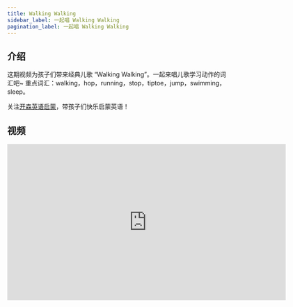 ```yaml
---
title: Walking Walking
sidebar_label: 一起唱 Walking Walking
pagination_label: 一起唱 Walking Walking
---
```


## 介绍

这期视频为孩子们带来经典儿歌 “Walking Walking”。一起来唱儿歌学习动作的词汇吧~
重点词汇：walking，hop，running，stop，tiptoe，jump，swimming， sleep。

关注[开森英语启蒙](https://space.bilibili.com/20797715)，带孩子们快乐启蒙英语！

## 视频

<iframe
  src="https://player.bilibili.com/player.html?bvid=BV1oj41167zS&cid=1&page=1"
  scrolling="no"
  border="0"
  frameborder="no"
  framespacing="0"
  allowfullscreen="true"
  width="640"
  height="360"
></iframe>
